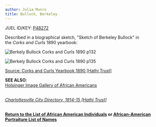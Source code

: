 ```yaml
---
author: Julia Munro
title: Bullock, Berkeley
---
```

JUEL ID/KEY: [P48272](http://juel.iath.virginia.edu/public_person?person=48272 "P48272")

Described in a biographical sketch, "Sketch of Berkeley Bullock" in the _Corks and Curls_ 1890 yearbook:   
  

![](http://juel.iath.virginia.edu/sites/default/files/media/images/Screen%20Shot%202019-04-09%20at%201.28.56%20PM.png "Berkely Bullock Corks and Curls 1890 p132")

![](http://juel.iath.virginia.edu/sites/default/files/media/images/Screen%20Shot%202019-04-09%20at%201.15.26%20PM.png "Berkely Bullock Corks and Curls 1890 p135")

[Source: Corks and Curls Yearbook 1890 \[Hathi Trust\]](http://search.lib.virginia.edu/catalog/uva-lib:2251087/view#openLayer/uva-lib:2172140/2803/2025/0/1/0 "Corks and Curls 1890") 

**SEE ALSO**:  
[Holsinger Image Gallery of African Americans](http://hero.village.virginia.edu/~rwb3y/hol-uv/?manifests=manifests-hol.json#?c=0&m=0&s=0&cv=0&xywh=39%2C-125%2C3740%2C3108 "Holsinger's Image Gallery of African Americans")

_[  
Charlottesville City Directory, 1914-15 \[Hathi Trust\]](https://catalog.hathitrust.org/Record/101954103 "Charlottesville City Directory 1914-15")_ 

**[](http://juel.iath.virginia.edu/node/980 "Return to the Holsinger Main Page")**

**[  
](http://juel.iath.virginia.edu/node/980 "Return to the Holsinger Main Page")****[Return to the List of African American Individuals](http://juel.iath.virginia.edu/node/367 "Return to the List of African-American Individuals")**** or [African-American Portraiture List of Names](http://juel.iath.virginia.edu/node/996 "List of Names")**

 [](http://search.lib.virginia.edu/catalog/u6371432)